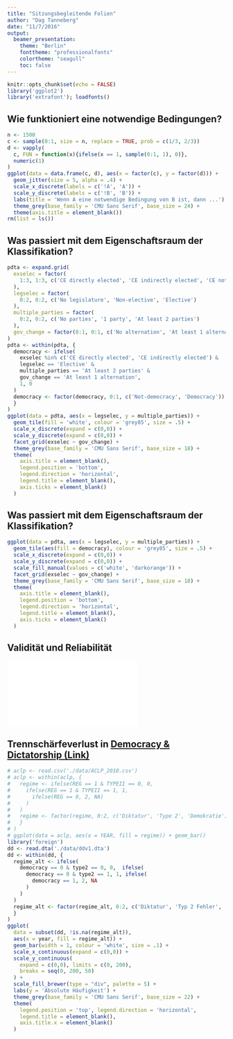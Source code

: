 ```yaml
---
title: "Sitzungsbegleitende Folien"
author: "Dag Tanneberg"
date: "11/7/2016"
output: 
  beamer_presentation:
    theme: "Berlin"
    fonttheme: "professionalfonts"
    colortheme: "seagull"
    toc: false
---
```


```r
knitr::opts_chunk$set(echo = FALSE)
library('ggplot2')
library('extrafont'); loadfonts()
```

## Wie funktioniert eine notwendige Bedingungen?
```r
n <- 1500
c <- sample(0:1, size = n, replace = TRUE, prob = c(1/3, 2/3))
d <- vapply(
  c, FUN = function(x){ifelse(x == 1, sample(0:1, 1), 0)},
  numeric(1)
)
ggplot(data = data.frame(c, d), aes(x = factor(c), y = factor(d))) +
  geom_jitter(size = 5, alpha = .4) +
  scale_x_discrete(labels = c('!A', 'A')) +
  scale_y_discrete(labels = c('!B', 'B')) +
  labs(title = 'Wenn A eine notwendige Bedingung von B ist, dann ...') +
  theme_grey(base_family = 'CMU Sans Serif', base_size = 24) +
  theme(axis.title = element_blank())
rm(list = ls())
```

## Was passiert mit dem Eigenschaftsraum der Klassifikation?
```r
pdta <- expand.grid(
  exselec = factor(
    1:3, 1:3, c('CE directly elected', 'CE indirectly elected', 'CE not elected')
  ),
  legselec = factor(
    0:2, 0:2, c('No legislature', 'Non-elective', 'Elective')
  ),
  multiple_parties = factor(
    0:2, 0:2, c('No parties', '1 party', 'At least 2 parties')
  ),
  gov_change = factor(0:1, 0:1, c('No alternation', 'At least 1 alternation'))
)
pdta <- within(pdta, {
  democracy <- ifelse(
    exselec %in% c('CE directly elected', 'CE indirectly elected') &
    legselec == 'Elective' &
    multiple_parties == 'At least 2 parties' &
    gov_change == 'At least 1 alternation',
    1, 0
  )
  democracy <- factor(democracy, 0:1, c('Not-democracy', 'Democracy'))
  }
)
ggplot(data = pdta, aes(x = legselec, y = multiple_parties)) +
  geom_tile(fill = 'white', colour = 'grey85', size = .5) +
  scale_x_discrete(expand = c(0,0)) + 
  scale_y_discrete(expand = c(0,0)) +
  facet_grid(exselec ~ gov_change) +
  theme_grey(base_family = 'CMU Sans Serif', base_size = 18) +
  theme(
    axis.title = element_blank(),
    legend.position = 'bottom',
    legend.direction = 'horizontal',
    legend.title = element_blank(),
    axis.ticks = element_blank()
  )
```

## Was passiert mit dem Eigenschaftsraum der Klassifikation?

```r
ggplot(data = pdta, aes(x = legselec, y = multiple_parties)) +
  geom_tile(aes(fill = democracy), colour = 'grey85', size = .5) +
  scale_x_discrete(expand = c(0,0)) + 
  scale_y_discrete(expand = c(0,0)) +
  scale_fill_manual(values = c('white', 'darkorange')) +
  facet_grid(exselec ~ gov_change) +
  theme_grey(base_family = 'CMU Sans Serif', base_size = 18) +
  theme(
    axis.title = element_blank(),
    legend.position = 'bottom',
    legend.direction = 'horizontal',
    legend.title = element_blank(),
    axis.ticks = element_blank()
  )
```

## Validität und Reliabilität

![](Reliability_and_validity.pdf)

## Trennschärfeverlust in [Democracy & Dictatorship (Link)](https://sites.google.com/site/joseantoniocheibub/datasets/democracy-and-dictatorship-revisited)

```r
# aclp <- read.csv('./data/ACLP_2010.csv')
# aclp <- within(aclp, {
#   regime <- ifelse(REG == 1 & TYPEII == 0, 0, 
#     ifelse(REG == 1 & TYPEII == 1, 1, 
#       ifelse(REG == 0, 2, NA)
#     )
#   )
#   regime <- factor(regime, 0:2, c('Diktatur', 'Type 2', 'Demokratie'))
#   }
# )
# ggplot(data = aclp, aes(x = YEAR, fill = regime)) + geom_bar()
library('foreign')
dd <- read.dta('./data/ddv1.dta')
dd <- within(dd, {
  regime_alt <- ifelse(
    democracy == 0 & type2 == 0, 0,  ifelse(
      democracy == 0 & type2 == 1, 1, ifelse(
        democracy == 1, 2, NA
      )
    )
  )
  regime_alt <- factor(regime_alt, 0:2, c('Diktatur', 'Typ 2 Fehler', 'Demokratie'))
  }
)
ggplot(
  data = subset(dd, !is.na(regime_alt)),
  aes(x = year, fill = regime_alt)) +
  geom_bar(width = 1, colour = 'white', size = .1) +
  scale_x_continuous(expand = c(0,0)) +
  scale_y_continuous(
    expand = c(0,0), limits = c(0, 200),
    breaks = seq(0, 200, 50)
  ) +
  scale_fill_brewer(type = "div", palette = 5) +
  labs(y = 'Absolute Häufigkeit') +
  theme_grey(base_family = 'CMU Sans Serif', base_size = 22) +
  theme(
    legend.position = 'top', legend.direction = 'horizontal',
    legend.title = element_blank(),
    axis.title.x = element_blank()
  )
```
